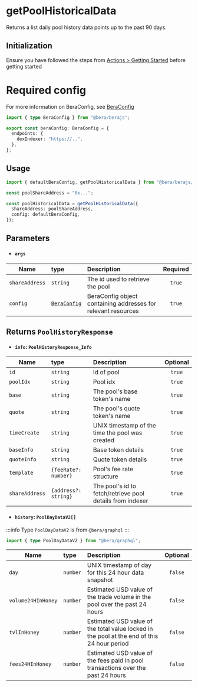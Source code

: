 # getPoolHistoricalData

Returns a list daily pool history data points up to the past 90 days.

## Initialization

Ensure you have followed the steps from [Actions > Getting Started](/actions/getting-started) before getting started

# Required config

For more information on BeraConfig, see [BeraConfig](/bera-config/)

```ts twoslash
import { type BeraConfig } from "@bera/berajs";

export const beraConfig: BeraConfig = {
  endpoints: {
    dexIndexer: "https://..",
  },
};
```

## Usage

```ts
import { defaultBeraConfig, getPoolHistoricalData } from "@bera/berajs/actions";

const poolShareAddress = "0x...";

const poolHistoricalData = getPoolHistoricalData({
  shareAddress: poolShareAddress,
  config: defaultBeraConfig,
});
```

## Parameters

- #### `args`

| Name           | type                              | Description                                                   | Required |
| -------------- | :-------------------------------- | :------------------------------------------------------------ | :------: |
| `shareAddress` | `string`                          | The id used to retrieve the pool                              |  `true`  |
| `config`       | [`BeraConfig`](/types/BeraConfig) | BeraConfig object containing addresses for relevant resources |  `true`  |

## Returns `PoolHistoryResponse`

- #### `info`: `PoolHistoryResponse_Info`

| Name           | type                 | Description                                               | Optional |
| -------------- | :------------------- | :-------------------------------------------------------- | :------: |
| `id`           | `string`             | Id of pool                                                |  `true`  |
| `poolIdx`      | `string`             | Pool idx                                                  |  `true`  |
| `base`         | `string`             | The pool's base token's name                              |  `true`  |
| `quote`        | `string`             | The pool's quote token's name                             |  `true`  |
| `timeCreate`   | `string`             | UNIX timestamp of the time the pool was created           |  `true`  |
| `baseInfo`     | `string`             | Base token details                                        |  `true`  |
| `quoteInfo`    | `string`             | Quote token details                                       |  `true`  |
| `template`     | `{feeRate?: number}` | Pool's fee rate structure                                 |  `true`  |
| `shareAddress` | `{address?: string}` | The pool's id to fetch/retrieve pool details from indexer |  `true`  |

- #### `history`: `PoolDayDataV2[]`

:::info
Type `PoolDayDataV2` is from `@bera/graphql`
:::

```ts
import { type PoolDayDataV2 } from "@bera/graphql";
```

| Name               | type     | Description                                                                                 | Optional |
| ------------------ | :------- | :------------------------------------------------------------------------------------------ | :------: |
| `day`              | `number` | UNIX timestamp of day for this 24 hour data snapshot                                        | `false`  |
| `volume24HInHoney` | `number` | Estimated USD value of the trade volume in the pool over the past 24 hours                  | `false`  |
| `tvlInHoney`       | `number` | Estimated USD value of the total value locked in the pool at the end of this 24 hour period | `false`  |
| `fees24HInHoney`   | `number` | Estimated USD value of the fees paid in pool transactions over the past 24 hours            | `false`  |
